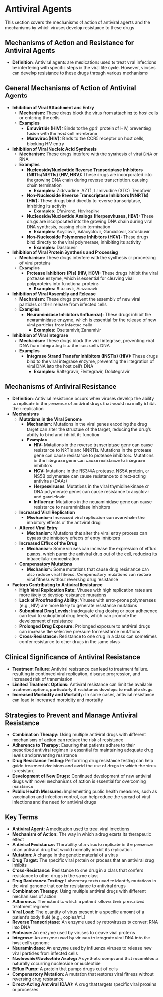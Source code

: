 # Antiviral Agents {-}

This section covers the mechanisms of action of antiviral agents and the mechanisms by which viruses develop resistance to these drugs

## **Mechanisms of Action and Resistance for Antiviral Agents** {-}

*   **Definition:** Antiviral agents are medications used to treat viral infections by interfering with specific steps in the viral life cycle. However, viruses can develop resistance to these drugs through various mechanisms

## **General Mechanisms of Action of Antiviral Agents** {-}

*   **Inhibition of Viral Attachment and Entry**
    *   **Mechanism:** These drugs block the virus from attaching to host cells or entering the cells
    *   **Examples**
        *   **Enfuvirtide (HIV):** Binds to the gp41 protein of HIV, preventing fusion with the host cell membrane
        *   **Maraviroc (HIV):** Binds to the CCR5 receptor on host cells, blocking HIV entry
*   **Inhibition of Viral Nucleic Acid Synthesis**
    *   **Mechanism:** These drugs interfere with the synthesis of viral DNA or RNA
    *   **Examples**
        *   **Nucleoside/Nucleotide Reverse Transcriptase Inhibitors (NRTIs/NtRTIs) (HIV, HBV):** These drugs are incorporated into the growing DNA chain during reverse transcription, causing chain termination
            *   **Examples:** Zidovudine (AZT), Lamivudine (3TC), Tenofovir
        *   **Non-Nucleoside Reverse Transcriptase Inhibitors (NNRTIs) (HIV):** These drugs bind directly to reverse transcriptase, inhibiting its activity
            *   **Examples:** Efavirenz, Nevirapine
        *   **Nucleoside/Nucleotide Analogs (Herpesviruses, HBV):** These drugs are incorporated into the growing DNA chain during viral DNA synthesis, causing chain termination
            *   **Examples:** Acyclovir, Valacyclovir, Ganciclovir, Sofosbuvir
        *   **Non-Nucleoside Polymerase Inhibitors (HCV):** These drugs bind directly to the viral polymerase, inhibiting its activity
            *   **Examples:** Dasabuvir
*   **Inhibition of Viral Protein Synthesis and Processing**
    *   **Mechanism:** These drugs interfere with the synthesis or processing of viral proteins
    *   **Examples**
        *   **Protease Inhibitors (PIs) (HIV, HCV):** These drugs inhibit the viral protease enzyme, which is essential for cleaving viral polyproteins into functional proteins
            *   **Examples:** Ritonavir, Atazanavir
*   **Inhibition of Viral Assembly and Release**
    *   **Mechanism:** These drugs prevent the assembly of new viral particles or their release from infected cells
    *   **Examples**
        *   **Neuraminidase Inhibitors (Influenza):** These drugs inhibit the neuraminidase enzyme, which is essential for the release of new viral particles from infected cells
            *   **Examples:** Oseltamivir, Zanamivir
*   **Inhibition of Viral Integrase**
    *   **Mechanism:** These drugs block the viral integrase, preventing viral DNA from integrating into the host cell's DNA
    *   **Examples**
        *   **Integrase Strand Transfer Inhibitors (INSTIs) (HIV):** These drugs bind to the viral integrase enzyme, preventing the integration of viral DNA into the host cell's DNA
            *   **Examples:** Raltegravir, Elvitegravir, Dolutegravir

## **Mechanisms of Antiviral Resistance** {-}

*   **Definition:** Antiviral resistance occurs when viruses develop the ability to replicate in the presence of antiviral drugs that would normally inhibit their replication
*   **Mechanisms**
    *   **Mutations in the Viral Genome**
        *   **Mechanism:** Mutations in the viral genes encoding the drug target can alter the structure of the target, reducing the drug's ability to bind and inhibit its function
        *   **Examples**
            *   **HIV:** Mutations in the reverse transcriptase gene can cause resistance to NRTIs and NNRTIs. Mutations in the protease gene can cause resistance to protease inhibitors. Mutations in the integrase gene can cause resistance to integrase inhibitors
            *   **HCV:** Mutations in the NS3/4A protease, NS5A protein, or NS5B polymerase can cause resistance to direct-acting antivirals (DAAs)
            *   **Herpesviruses:** Mutations in the viral thymidine kinase or DNA polymerase genes can cause resistance to acyclovir and ganciclovir
            *   **Influenza:** Mutations in the neuraminidase gene can cause resistance to neuraminidase inhibitors
    *   **Increased Viral Replication**
        *   **Mechanism:** Increased viral replication can overwhelm the inhibitory effects of the antiviral drug
    *   **Altered Viral Entry**
        *   **Mechanism:** Mutations that alter the viral entry process can bypass the inhibitory effects of entry inhibitors
    *   **Increased Efflux of the Drug**
        *   **Mechanism:** Some viruses can increase the expression of efflux pumps, which pump the antiviral drug out of the cell, reducing its intracellular concentration
    *   **Compensatory Mutations**
        *   **Mechanism:** Some mutations that cause drug resistance can also reduce viral fitness. Compensatory mutations can restore viral fitness without reversing drug resistance
*   **Factors Contributing to Antiviral Resistance**
    *   **High Viral Replication Rate:** Viruses with high replication rates are more likely to develop resistance mutations
    *   **Lack of Proofreading Ability:** Viruses with error-prone polymerases (e.g., HIV) are more likely to generate resistance mutations
    *   **Suboptimal Drug Levels:** Inadequate drug dosing or poor adherence can lead to suboptimal drug levels, which can promote the development of resistance
    *   **Prolonged Drug Exposure:** Prolonged exposure to antiviral drugs can increase the selective pressure for resistance mutations
    *   **Cross-Resistance:** Resistance to one drug in a class can sometimes confer resistance to other drugs in the same class

## **Clinical Significance of Antiviral Resistance** {-}

*   **Treatment Failure:** Antiviral resistance can lead to treatment failure, resulting in continued viral replication, disease progression, and increased risk of transmission
*   **Limited Treatment Options:** Antiviral resistance can limit the available treatment options, particularly if resistance develops to multiple drugs
*   **Increased Morbidity and Mortality:** In some cases, antiviral resistance can lead to increased morbidity and mortality

## **Strategies to Prevent and Manage Antiviral Resistance** {-}

*   **Combination Therapy:** Using multiple antiviral drugs with different mechanisms of action can reduce the risk of resistance
*   **Adherence to Therapy:** Ensuring that patients adhere to their prescribed antiviral regimen is essential for maintaining adequate drug levels and preventing resistance
*   **Drug Resistance Testing:** Performing drug resistance testing can help guide treatment decisions and avoid the use of drugs to which the virus is resistant
*   **Development of New Drugs:** Continued development of new antiviral drugs with novel mechanisms of action is essential for overcoming resistance
*   **Public Health Measures:** Implementing public health measures, such as vaccination and infection control, can help reduce the spread of viral infections and the need for antiviral drugs

## **Key Terms** {-}

*   **Antiviral Agent:** A medication used to treat viral infections
*   **Mechanism of Action:** The way in which a drug exerts its therapeutic effect
*   **Antiviral Resistance:** The ability of a virus to replicate in the presence of an antiviral drug that would normally inhibit its replication
*   **Mutation:** A change in the genetic material of a virus
*   **Drug Target:** The specific viral protein or process that an antiviral drug inhibits
*   **Cross-Resistance:** Resistance to one drug in a class that confers resistance to other drugs in the same class
*   **Drug Resistance Testing:** Laboratory tests used to identify mutations in the viral genome that confer resistance to antiviral drugs
*   **Combination Therapy:** Using multiple antiviral drugs with different mechanisms of action
*   **Adherence:** The extent to which a patient follows their prescribed treatment regimen
*   **Viral Load:** The quantity of virus present in a specific amount of a patient's body fluid (e.g., copies/mL)
*   **Reverse Transcriptase:** An enzyme used by retroviruses to convert RNA into DNA
*   **Protease:** An enzyme used by viruses to cleave viral proteins
*   **Integrase:** An enzyme used by viruses to integrate viral DNA into the host cell's genome
*   **Neuraminidase:** An enzyme used by influenza viruses to release new viral particles from infected cells
*   **Nucleoside/Nucleotide Analog:** A synthetic compound that resembles a naturally occurring nucleoside or nucleotide
*   **Efflux Pump:** A protein that pumps drugs out of cells
*   **Compensatory Mutation:** A mutation that restores viral fitness without reversing drug resistance
*   **Direct-Acting Antiviral (DAA):** A drug that targets specific viral proteins or processes
